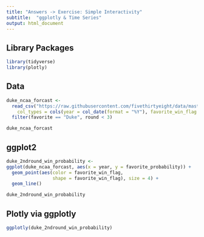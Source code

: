 ```yaml
---
title: "Answers -> Exercise: Simple Interactivity"
subtitle:  "ggplotly & Time Series"
output: html_document
---
```


## Library Packages

```r
library(tidyverse)
library(plotly)
```

## Data

```r
duke_ncaa_forcast <-
  read_csv("https://raw.githubusercontent.com/fivethirtyeight/data/master/historical-ncaa-forecasts/historical-538-ncaa-tournament-model-results.csv", 
    col_types = cols(year = col_date(format = "%Y"), favorite_win_flag = col_logical())) %>% 
  filter(favorite == "Duke", round < 3)

duke_ncaa_forcast
```

## ggplot2  

```r
duke_2ndround_win_probability <- 
ggplot(duke_ncaa_forcast, aes(x = year, y = favorite_probability)) +
  geom_point(aes(color = favorite_win_flag, 
                 shape = favorite_win_flag), size = 4) +
  geom_line() 

duke_2ndround_win_probability
```

## Plotly via ggplotly

```r
ggplotly(duke_2ndround_win_probability)
```


